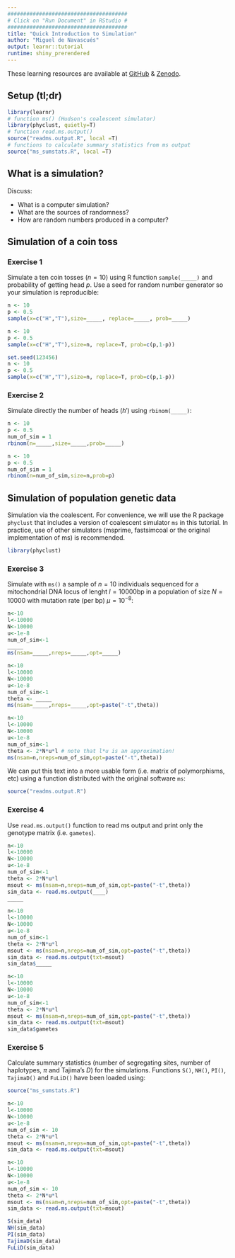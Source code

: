 ```yaml
---
######################################
# Click on "Run Document" in RStudio #
######################################
title: "Quick Introduction to Simulation"
author: "Miguel de Navascués"
output: learnr::tutorial
runtime: shiny_prerendered
---
```


These learning resources are available at [GitHub](https://github.com/mnavascues/ABCRFtutorial) & [Zenodo](http://doi.org/10.5281/zenodo.1435503).

## Setup (tl;dr)

```r
library(learnr)
# function ms() (Hudson's coalescent simulator)
library(phyclust, quietly=T)
# function read.ms.output()
source("readms.output.R", local =T)
# functions to calculate summary statistics from ms output
source("ms_sumstats.R", local =T)
```

## What is a simulation?

Discuss:

- What is a computer simulation?
- What are the sources of randomness?
- How are random numbers produced in a computer?

## Simulation of a coin toss

### Exercise 1

Simulate a ten coin tosses ($n=10$) using R function `sample(_____)` and probability of getting head $p$. Use a seed for random number generator so your simulation is reproducible:


```r
n <- 10
p <- 0.5
sample(x=c("H","T"),size=_____, replace=_____, prob=_____)
```

```r
n <- 10
p <- 0.5
sample(x=c("H","T"),size=n, replace=T, prob=c(p,1-p))
```

```r
set.seed(123456)
n <- 10
p <- 0.5
sample(x=c("H","T"),size=n, replace=T, prob=c(p,1-p))
```

### Exercise 2

Simulate directly the number of heads ($h'$) using `rbinom(_____)`:

```r
n <- 10
p <- 0.5
num_of_sim = 1
rbinom(n=_____,size=_____,prob=_____)
```

```r
n <- 10
p <- 0.5
num_of_sim = 1
rbinom(n=num_of_sim,size=n,prob=p)
```



## Simulation of population genetic data

Simulation via the coalescent. For convenience, we will use the R package `phyclust` that includes a version of coalescent simulator `ms` in this tutorial. In practice, use of other simulators (msprime, fastsimcoal or the original implementation of ms) is recommended.

```r
library(phyclust)
```

### Exercise 3

Simulate with `ms()` a sample of $n=10$ individuals sequenced for a mitochondrial DNA locus of lenght $l=10000$bp in a population of size $N=10000$ with mutation rate (per bp) $\mu=10^{-8}$:

```r
n<-10
l<-10000
N<-10000
u<-1e-8
num_of_sim<-1
_____
ms(nsam=_____,nreps=_____,opt=_____)
```

```r
n<-10
l<-10000
N<-10000
u<-1e-8
num_of_sim<-1
theta <- _____
ms(nsam=_____,nreps=_____,opt=paste("-t",theta))
```


```r
n<-10
l<-10000
N<-10000
u<-1e-8
num_of_sim<-1
theta <- 2*N*u*l # note that l*u is an approximation!
ms(nsam=n,nreps=num_of_sim,opt=paste("-t",theta))
```

We can put this text into a more usable form (i.e. matrix of polymorphisms, etc) using a function distributed with the original software `ms`:

```r
source("readms.output.R")
```

### Exercise 4

Use `read.ms.output()` function to read ms output and print only the genotype matrix (i.e. `gametes`).

```r
n<-10
l<-10000
N<-10000
u<-1e-8
num_of_sim<-1
theta <- 2*N*u*l 
msout <- ms(nsam=n,nreps=num_of_sim,opt=paste("-t",theta))
sim_data <- read.ms.output(____)
_____
```

```r
n<-10
l<-10000
N<-10000
u<-1e-8
num_of_sim<-1
theta <- 2*N*u*l 
msout <- ms(nsam=n,nreps=num_of_sim,opt=paste("-t",theta))
sim_data <- read.ms.output(txt=msout)
sim_data$_____
```



```r
n<-10
l<-10000
N<-10000
u<-1e-8
num_of_sim<-1
theta <- 2*N*u*l
msout <- ms(nsam=n,nreps=num_of_sim,opt=paste("-t",theta))
sim_data <- read.ms.output(txt=msout)
sim_data$gametes
```


### Exercise 5

Calculate summary statistics (number of segregating sites, number of haplotypes, $\pi$ and Tajima's $D$) for the simulations. Functions `S()`, `NH()`, `PI()`, `TajimaD()` and `FuLiD()` have been loaded using:

```r
source("ms_sumstats.R")
```


```r
n<-10
l<-10000
N<-10000
u<-1e-8
num_of_sim <- 10
theta <- 2*N*u*l
msout <- ms(nsam=n,nreps=num_of_sim,opt=paste("-t",theta))
sim_data <- read.ms.output(txt=msout)

```

```r
n<-10
l<-10000
N<-10000
u<-1e-8
num_of_sim <- 10
theta <- 2*N*u*l
msout <- ms(nsam=n,nreps=num_of_sim,opt=paste("-t",theta))
sim_data <- read.ms.output(txt=msout)

S(sim_data)
NH(sim_data)
PI(sim_data)
TajimaD(sim_data)
FuLiD(sim_data)
```




